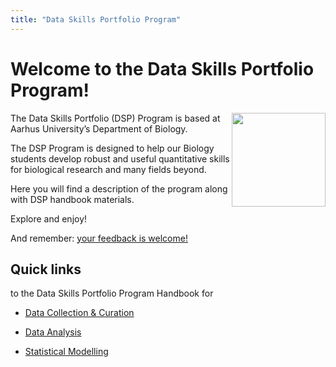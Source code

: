 ```yaml
---
title: "Data Skills Portfolio Program"
---
```


# Welcome to the Data Skills Portfolio Program! {.unnumbered}

<img src="./DSPPLogo.png" align="right" width="150"/>

The Data Skills Portfolio (DSP) Program is based at Aarhus University's Department of Biology.

The DSP Program is designed to help our Biology students develop robust and useful quantitative skills for biological research and many fields beyond.

Here you will find a description of the program along with DSP handbook materials.

Explore and enjoy!

And remember: [your feedback is welcome!](feedback.qmd)

## Quick links

to the Data Skills Portfolio Program Handbook for

- [Data Collection & Curation](handbookDCIntro.qmd)

- [Data Analysis](handbookDAIntro.qmd)

- [Statistical Modelling](handbookSMIntro.qmd)

